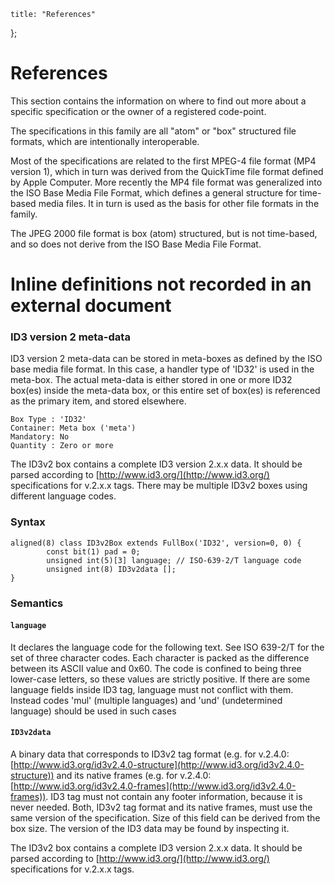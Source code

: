 
    title: "References"
};

# References

This section contains the information on where to find out more about a specific specification or the owner of a registered code-point.

The specifications in this family are all "atom" or "box" structured file formats, which are intentionally interoperable.

Most of the specifications are related to the first MPEG-4 file format (MP4 version 1), which in turn was derived from the QuickTime file format defined by Apple Computer. More recently the MP4 file format was generalized into the ISO Base Media File Format, which defines a general structure for time-based media files. It in turn is used as the basis for other file formats in the family.

The JPEG 2000 file format is box (atom) structured, but is not time-based, and so does not derive from the ISO Base Media File Format.

<DataDisplay csv="specifications" />

# Inline definitions not recorded in an external document

### ID3 version 2 meta-data

ID3 version 2 meta-data can be stored in meta-boxes as defined by the ISO base media file format. In this case, a handler type of 'ID32' is used in the meta-box. The actual meta-data is either stored in one or more ID32 box(es) inside the meta-data box, or this entire set of box(es) is referenced as the primary item, and stored elsewhere.

```
Box Type : 'ID32'
Container: Meta box ('meta')
Mandatory: No
Quantity : Zero or more
```

The ID3v2 box contains a complete ID3 version 2.x.x data. It should be parsed according to [http://www.id3.org/](http://www.id3.org/) specifications for v.2.x.x tags. There may be multiple ID3v2 boxes using different language codes.

### Syntax

```
aligned(8) class ID3v2Box extends FullBox('ID32', version=0, 0) {
        const bit(1) pad = 0;
        unsigned int(5)[3] language; // ISO-639-2/T language code
        unsigned int(8) ID3v2data [];
}
```

### Semantics

#### `language`

It declares the language code for the following text. See ISO 639-2/T for the set of three character codes. Each character is packed as the difference between its ASCII value and 0x60. The code is confined to being three lower-case letters, so these values are strictly positive. If there are some language fields inside ID3 tag, language must not conflict with them. Instead codes 'mul' (multiple languages) and 'und' (undetermined language) should be used in such cases

#### `ID3v2data`

A binary data that corresponds to ID3v2 tag format (e.g. for v.2.4.0: [http://www.id3.org/id3v2.4.0-structure](http://www.id3.org/id3v2.4.0-structure)) and its native frames (e.g. for v.2.4.0: [http://www.id3.org/id3v2.4.0-frames](http://www.id3.org/id3v2.4.0-frames)). ID3 tag must not contain any footer information, because it is never needed. Both, ID3v2 tag format and its native frames, must use the same version of the specification. Size of this field can be derived from the box size. The version of the ID3 data may be found by inspecting it.

The ID3v2 box contains a complete ID3 version 2.x.x data. It should be parsed according to [http://www.id3.org/](http://www.id3.org/) specifications for v.2.x.x tags.
